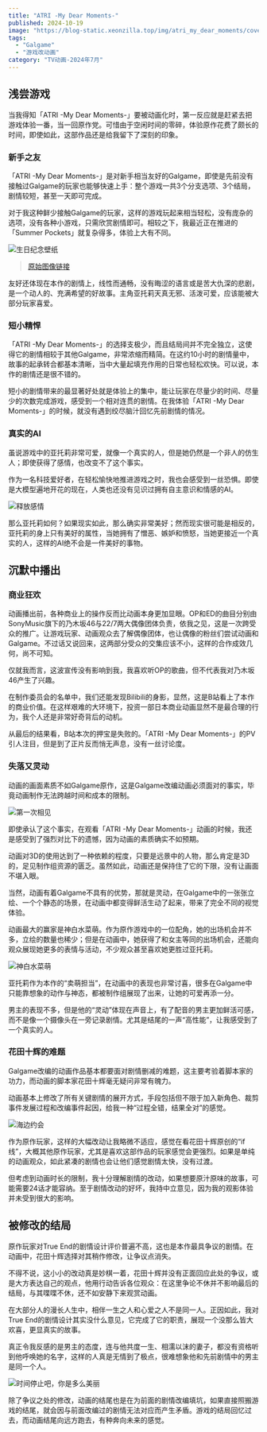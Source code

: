 ```yaml
---
title: "ATRI -My Dear Moments-"
published: 2024-10-19
image: "https://blog-static.xeonzilla.top/img/atri_my_dear_moments/cover.avif"
tags:
  - "Galgame"
  - "游戏改动画"
category: "TV动画-2024年7月"
---
```

## 浅尝游戏
当我得知「ATRI -My Dear Moments-」要被动画化时，第一反应就是赶紧去把游戏体验一番，当一回原作党。可惜由于空闲时间的零碎，体验原作花费了颇长的时间，即使如此，这部作品还是给我留下了深刻的印象。

### 新手之友
「ATRI -My Dear Moments-」是对新手相当友好的Galgame，即使是先前没有接触过Galgame的玩家也能够快速上手：整个游戏一共3个分支选项、3个结局，剧情较短，甚至一天即可完成。

对于我这种鲜少接触Galgame的玩家，这样的游戏玩起来相当轻松，没有庞杂的选项，没有各种小游戏，只需欣赏剧情即可。相较之下，我最近正在推进的「Summer Pockets」就复杂得多，体验上大有不同。

![生日纪念壁纸](https://blog-static.xeonzilla.top/img/atri_my_dear_moments/01.avif "生日纪念壁纸")

>[原始图像链接](https://atri-mdm.com/special/present_birthday/)

友好还体现在本作的剧情上，线性而通畅，没有晦涩的语言或是苦大仇深的悲剧，是一个动人的、充满希望的好故事。主角亚托莉天真无邪、活泼可爱，应该能被大部分玩家喜爱。

### 短小精悍
「ATRI -My Dear Moments-」的选择支极少，而且结局间并不完全独立，这使得它的剧情相较于其他Galgame，非常浓缩而精简。在这约10小时的剧情量中，故事的起承转合都基本清晰，当中大量起填充作用的日常也轻松欢快。可以说，本作的剧情还是很不错的。

短小的剧情带来的最显著好处就是体验上的集中，能让玩家在尽量少的时间、尽量少的次数完成游戏，感受到一个相对连贯的剧情。在我体验「ATRI -My Dear Moments-」的时候，就没有遇到绞尽脑汁回忆先前剧情的情况。

### 真实的AI
虽说游戏中的亚托莉非常可爱，就像一个真实的人，但是她仍然是一个非人的仿生人；即使获得了感情，也改变不了这个事实。

作为一名科技爱好者，在轻松愉快地推进游戏之时，我也会感受到一丝恐惧。即使是大模型遍地开花的现在，人类也还没有见识过拥有自主意识和情感的AI。

![释放感情](https://blog-static.xeonzilla.top/img/atri_my_dear_moments/02.avif "释放感情")

那么亚托莉如何？如果现实如此，那么确实非常美好；然而现实很可能是相反的，亚托莉的身上只有美好的属性，当她拥有了憎恶、嫉妒和愤怒，当她更接近一个真实的人，这样的AI绝不会是一件美好的事物。

## 沉默中播出
### 商业狂欢
动画播出前，各种商业上的操作反而比动画本身更加显眼。OP和ED的曲目分别由SonyMusic旗下的乃木坂46与22/7两大偶像团体负责，依我之见，这是一次跨受众的推广。让游戏玩家、动画观众去了解偶像团体，也让偶像的粉丝们尝试动画和Galgame。不过话又说回来，这两部分受众的交集应该不小，这样的合作成效几何，尚不可知。

仅就我而言，这波宣传没有影响到我，我喜欢听OP的歌曲，但不代表我对乃木坂46产生了兴趣。

在制作委员会的名单中，我们还能发现Bilibili的身影，显然，这是B站看上了本作的商业价值。在这样艰难的大环境下，投资一部日本商业动画显然不是最合理的行为，我个人还是非常好奇背后的动机。

从最后的结果看，B站本次的押宝是失败的。「ATRI -My Dear Moments-」的PV引人注目，但是到了正片反而悄无声息，没有一丝讨论度。

### 失落又灵动
动画的画面素质不如Galgame原作，这是Galgame改编动画必须面对的事实，毕竟动画制作无法跨越时间和成本的限制。

![第一次相见](https://blog-static.xeonzilla.top/img/atri_my_dear_moments/03.avif "第一次相见")

即使承认了这个事实，在观看「ATRI -My Dear Moments-」动画的时候，我还是感受到了强烈对比下的遗憾，因为动画的素质确实不如预期。

动画对3D的使用达到了一种依赖的程度，只要是远景中的人物，那么肯定是3D的，足见制作组资源的匮乏。虽然如此，动画还是保持住了它的下限，没有让画面不堪入眼。

当然，动画有着Galgame不具有的优势，那就是灵动，在Galgame中的一张张立绘、一个个静态的场景，在动画中都变得鲜活生动了起来，带来了完全不同的视觉体验。

动画最大的赢家是神白水菜萌。作为原作游戏中的一位配角，她的出场机会并不多，立绘的数量也稀少；但是在动画中，她获得了和女主等同的出场机会，还能向观众展现她更多的表情与活动，不少观众甚至喜欢她更胜过亚托莉。

![神白水菜萌](https://blog-static.xeonzilla.top/img/atri_my_dear_moments/04.avif "神白水菜萌")

亚托莉作为本作的“卖萌担当”，在动画中的表现也非常讨喜，很多在Galgame中只能靠想象的动作与神态，都被制作组展现了出来，让她的可爱再添一分。

男主的表现不多，但是他的“灵动”体现在声音上，有了配音的男主更加鲜活可感，而不是像一个摄像头在一旁记录剧情。尤其是结尾的一声“高性能”，让我感受到了一个真实的人。

### 花田十辉的难题
Galgame改编的动画作品基本都要面对剧情删减的难题，这主要考验着脚本家的功力，而动画的脚本家花田十辉毫无疑问非常有魄力。

动画基本上修改了所有关键剧情的展开方式，手段包括但不限于加入新角色、裁剪事件发展过程和改编事件起因，给我一种“过程全错，结果全对”的感觉。

![海边约会](https://blog-static.xeonzilla.top/img/atri_my_dear_moments/05.avif "海边约会")

作为原作玩家，这样的大幅改动让我略微不适应，感觉在看花田十辉原创的“if线”，大概其他原作玩家，尤其是喜欢这部作品的玩家感觉会更强烈。如果是单纯的动画观众，如此紧凑的剧情也会让他们感觉剧情太快，没有过渡。

但考虑到动画时长的限制，我十分理解剧情的改动，如果想要原汁原味的故事，可能需要24话才能容纳。至于剧情改动的好坏，我持中立意见，因为我的观影体验并未受到很大的影响。

## 被修改的结局
原作玩家对True End的剧情设计评价普遍不高，这也是本作最具争议的剧情。在动画中，花田十辉选择对其稍作修改，让争议点消失。

不得不说，这小小的改动真是妙棋一着，花田十辉并没有正面回应此处的争议，或是大方表达自己的观点，他用行动告诉各位观众：在这里争论不休并不影响最后的结局，与其喋喋不休，还不如安静下来观赏动画。

在大部分人的漫长人生中，相伴一生之人和心爱之人不是同一人。正因如此，我对True End的剧情设计其实没什么意见，它完成了它的职责，展现一个没那么皆大欢喜，更显真实的故事。

真正令我反感的是男主的态度，连与他共度一生、相濡以沫的妻子，都没有资格听到他呼唤她的名字，这样的人真是无情到了极点，很难想象他和先前剧情中的男主是同一个人。

![时间停止吧，你是多么美丽](https://blog-static.xeonzilla.top/img/atri_my_dear_moments/06.avif "时间停止吧，你是多么美丽")

除了争议之处的修改，动画的结尾也是在为前面的剧情改编填坑，如果直接照搬游戏的结尾，就会因与前面改编过的剧情无法对应而产生矛盾。游戏的结局回忆过去，而动画结尾向远方跑去，有种奔向未来的感觉。
